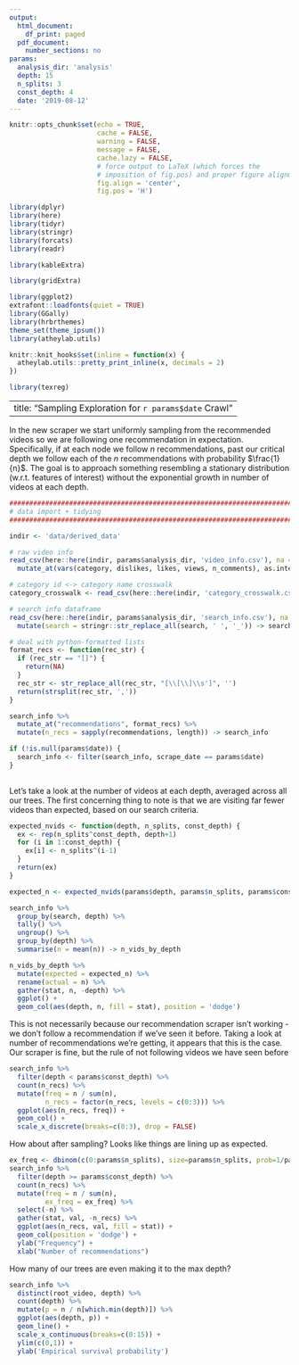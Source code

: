 ```yaml
---
output:
  html_document:
    df_print: paged
  pdf_document:
    number_sections: no
params:
  analysis_dir: 'analysis'
  depth: 15
  n_splits: 3
  const_depth: 4
  date: '2019-08-12'
---
```

```r
knitr::opts_chunk$set(echo = TRUE,
                      cache = FALSE, 
                      warning = FALSE,
                      message = FALSE,
                      cache.lazy = FALSE,
                      # force output to LaTeX (which forces the
                      # imposition of fig.pos) and proper figure alignment
                      fig.align = 'center',
                      fig.pos = 'H')

library(dplyr)
library(here)
library(tidyr)
library(stringr)
library(forcats)
library(readr)

library(kableExtra)

library(gridExtra)

library(ggplot2)
extrafont::loadfonts(quiet = TRUE)
library(GGally)
library(hrbrthemes)
theme_set(theme_ipsum())
library(atheylab.utils)

knitr::knit_hooks$set(inline = function(x) {
  atheylab.utils::pretty_print_inline(x, decimals = 2)
})

library(texreg)
```

---
title: "Sampling Exploration for `r params$date` Crawl"
---

In the new scraper we start uniformly sampling from the recommended videos so we are following one recommendation in expectation. Specifically, if at each node we follow $n$ recommendations, past our critical depth we follow each of the $n$ recommendations with probability $\frac{1}{n}$. The goal is to approach something resembling a stationary distribution (w.r.t. features of interest) without the exponential growth in number of videos at each depth. 


```r
################################################################################
# data import + tidying
################################################################################

indir <- 'data/derived_data'

# raw video info
read_csv(here::here(indir, params$analysis_dir, 'video_info.csv'), na = c("", -1)) %>%
  mutate_at(vars(category, dislikes, likes, views, n_comments), as.integer) -> video_info

# category id <-> category name crosswalk
category_crosswalk <- read_csv(here::here(indir, 'category_crosswalk.csv'))

# search info dataframe
read_csv(here::here(indir, params$analysis_dir, 'search_info.csv'), na = c("", -1)) %>%
  mutate(search = stringr::str_replace_all(search, ' ', '_')) -> search_info

# deal with python-formatted lists
format_recs <- function(rec_str) {
  if (rec_str == "[]") {
    return(NA)
  }
  rec_str <- str_replace_all(rec_str, "[\\[\\]\\s']", '')
  return(strsplit(rec_str, ','))
}

search_info %>%
  mutate_at("recommendations", format_recs) %>%
  mutate(n_recs = sapply(recommendations, length)) -> search_info

if (!is.null(params$date)) {
  search_info <- filter(search_info, scrape_date == params$date)
}
  
```

Let's take a look at the number of videos at each depth, averaged across all our trees. The first concerning thing to note is that we are visiting far fewer videos than expected, based on our search criteria.

```r
expected_nvids <- function(depth, n_splits, const_depth) {
  ex <- rep(n_splits^const_depth, depth+1)
  for (i in 1:const_depth) {
    ex[i] <- n_splits^(i-1)
  }
  return(ex)
}

expected_n <- expected_nvids(params$depth, params$n_splits, params$const_depth)

search_info %>%
  group_by(search, depth) %>%
  tally() %>%
  ungroup() %>%
  group_by(depth) %>%
  summarise(n = mean(n)) -> n_vids_by_depth

n_vids_by_depth %>%
  mutate(expected = expected_n) %>%
  rename(actual = n) %>%
  gather(stat, n, -depth) %>%
  ggplot() +
  geom_col(aes(depth, n, fill = stat), position = 'dodge') 

```

This is not necessarily because our recommendation scraper isn't working - we don't follow a recommendation if we've seen it before. Taking a look at number of recommendations we're getting, it appears that this is the case. Our scraper is fine, but the rule of not following videos we have seen before  

```r
search_info %>%
  filter(depth < params$const_depth) %>%
  count(n_recs) %>%
  mutate(freq = n / sum(n),
         n_recs = factor(n_recs, levels = c(0:3))) %>%
  ggplot(aes(n_recs, freq)) + 
  geom_col() +
  scale_x_discrete(breaks=c(0:3), drop = FALSE)

```

How about after sampling? Looks like things are lining up as expected. 

```r
ex_freq <- dbinom(c(0:params$n_splits), size=params$n_splits, prob=1/params$n_splits)
search_info %>%
  filter(depth >= params$const_depth) %>%
  count(n_recs) %>%
  mutate(freq = n / sum(n),
         ex_freq = ex_freq) %>%
  select(-n) %>%
  gather(stat, val, -n_recs) %>%
  ggplot(aes(n_recs, val, fill = stat)) + 
  geom_col(position = 'dodge') +
  ylab("Frequency") +
  xlab("Number of recommendations")

```

How many of our trees are even making it to the max depth?

```r
search_info %>%
  distinct(root_video, depth) %>%
  count(depth) %>%
  mutate(p = n / n[which.min(depth)]) %>%
  ggplot(aes(depth, p)) +
  geom_line() +
  scale_x_continuous(breaks=c(0:15)) + 
  ylim(c(0,1)) + 
  ylab('Empirical survival probability')

```



